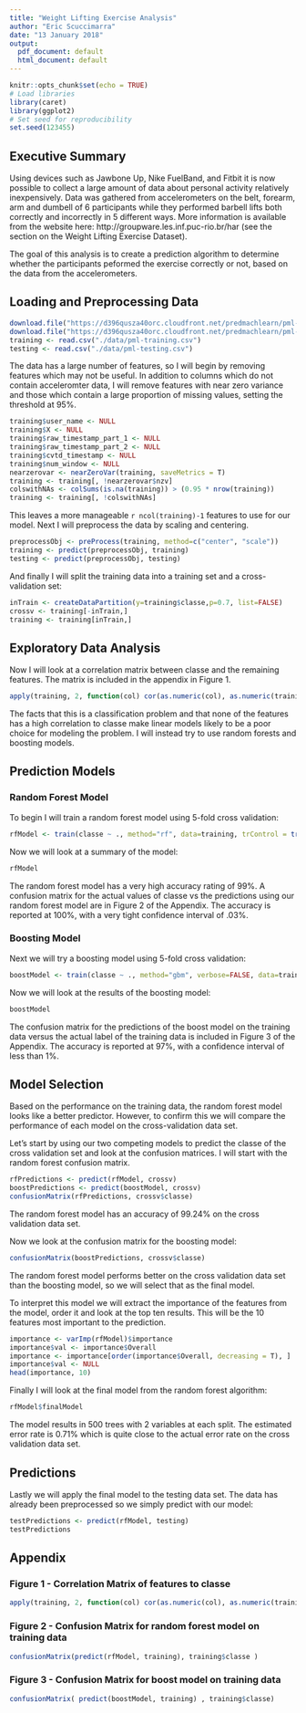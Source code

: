 ```yaml
---
title: "Weight Lifting Exercise Analysis"
author: "Eric Scuccimarra"
date: "13 January 2018"
output:
  pdf_document: default
  html_document: default
---
```


```r
knitr::opts_chunk$set(echo = TRUE)
# Load libraries
library(caret)
library(ggplot2)
# Set seed for reproducibility
set.seed(123455)
```

## Executive Summary

Using devices such as Jawbone Up, Nike FuelBand, and Fitbit it is now possible to collect a large amount of data about personal activity relatively inexpensively. Data was gathered from accelerometers on the belt, forearm, arm and dumbell of 6 participants while they performed barbell lifts both correctly and incorrectly in 5 different ways. More information is available from the website here: http://groupware.les.inf.puc-rio.br/har (see the section on the Weight Lifting Exercise Dataset).

The goal of this analysis is to create a prediction algorithm to determine whether the participants peformed the exercise correctly or not, based on the data from the accelerometers.

## Loading and Preprocessing Data

```r
download.file("https://d396qusza40orc.cloudfront.net/predmachlearn/pml-training.csv", dest="./data/pml-training.csv")
download.file("https://d396qusza40orc.cloudfront.net/predmachlearn/pml-testing.csv", dest="./data/pml-testing.csv")
training <- read.csv("./data/pml-training.csv")
testing <- read.csv("./data/pml-testing.csv")
```

The data has a large number of features, so I will begin by removing features which may not be useful. In addition to columns which do not contain acceleromter data, I will remove features with near zero variance and those which contain a large proportion of missing values, setting the threshold at 95%.

```r
training$user_name <- NULL
training$X <- NULL
training$raw_timestamp_part_1 <- NULL
training$raw_timestamp_part_2 <- NULL
training$cvtd_timestamp <- NULL
training$num_window <- NULL
nearzerovar <- nearZeroVar(training, saveMetrics = T)
training <- training[, !nearzerovar$nzv]
colswithNAs <- colSums(is.na(training)) > (0.95 * nrow(training))
training <- training[, !colswithNAs]
```

This leaves a more manageable `r ncol(training)-1` features to use for our model. Next I will preprocess the data by scaling and centering.

```r
preprocessObj <- preProcess(training, method=c("center", "scale"))
training <- predict(preprocessObj, training)
testing <- predict(preprocessObj, testing)
```

And finally I will split the training data into a training set and a cross-validation set:
```r
inTrain <- createDataPartition(y=training$classe,p=0.7, list=FALSE)
crossv <- training[-inTrain,]
training <- training[inTrain,]
```

## Exploratory Data Analysis

Now I will look at a correlation matrix between classe and the remaining features. The matrix is included in the appendix in Figure 1.

```r
apply(training, 2, function(col) cor(as.numeric(col), as.numeric(training$classe), method="spearman")) 
```

The facts that this is a classification problem and that none of the features has a high correlation to classe make linear models likely to be a poor choice for modeling the problem. I will instead try to use random forests and boosting models.

## Prediction Models

### Random Forest Model

To begin I will train a random forest model using 5-fold cross validation:

```r
rfModel <- train(classe ~ ., method="rf", data=training, trControl = trainControl(method = "cv", number = 5))
```

Now we will look at a summary of the model: 
```r
rfModel
```

The random forest model has a very high accuracy rating of 99%. A confusion matrix for the actual values of classe vs the predictions using our random forest model are in Figure 2 of the Appendix. The accuracy is reported at 100%, with a very tight confidence interval of .03%.

### Boosting Model

Next we will try a boosting model using 5-fold cross validation:

```r
boostModel <- train(classe ~ ., method="gbm", verbose=FALSE, data=training, trControl = trainControl(method = "cv", number = 5))
```

Now we will look at the results of the boosting model:

```r
boostModel
```

The confusion matrix for the predictions of the boost model on the training data versus the actual label of the training data is included in Figure 3 of the Appendix. The accuracy is reported at 97%, with a confidence interval of less than 1%.

## Model Selection

Based on the performance on the training data, the random forest model looks like a better predictor. However, to confirm this we will compare the performance of each model on the cross-validation data set.

Let's start by using our two competing models to predict the classe of the cross validation set and look at the confusion matrices. I will start with the random forest confusion matrix.
```r
rfPredictions <- predict(rfModel, crossv)
boostPredictions <- predict(boostModel, crossv)
confusionMatrix(rfPredictions, crossv$classe)
```

The random forest model has an accuracy of 99.24% on the cross validation data set.

Now we look at the confusion matrix for the boosting model:
```r
confusionMatrix(boostPredictions, crossv$classe)
```

The random forest model performs better on the cross validation data set than the boosting model, so we will select that as the final model.

To interpret this model we will extract the importance of the features from the model, order it and look at the top ten results. This will be the 10 features most important to the prediction.

```r
importance <- varImp(rfModel)$importance
importance$val <- importance$Overall
importance <- importance[order(importance$Overall, decreasing = T), ]
importance$val <- NULL
head(importance, 10)
```

Finally I will look at the final model from the random forest algorithm:

```r
rfModel$finalModel
```

The model results in 500 trees with 2 variables at each split. The estimated error rate is 0.71%  which is quite close to the actual error rate on the cross validation data set. 

## Predictions

Lastly we will apply the final model to the testing data set. The data has already been preprocessed so we simply predict with our model:
```r
testPredictions <- predict(rfModel, testing)
testPredictions
```


## Appendix

### Figure 1 - Correlation Matrix of features to classe

```r
apply(training, 2, function(col) cor(as.numeric(col), as.numeric(training$classe), method="spearman")) 
```

### Figure 2 - Confusion Matrix for random forest model on training data

```r
confusionMatrix(predict(rfModel, training), training$classe )
```

### Figure 3 - Confusion Matrix for boost model on training data
```r
confusionMatrix( predict(boostModel, training) , training$classe)
```